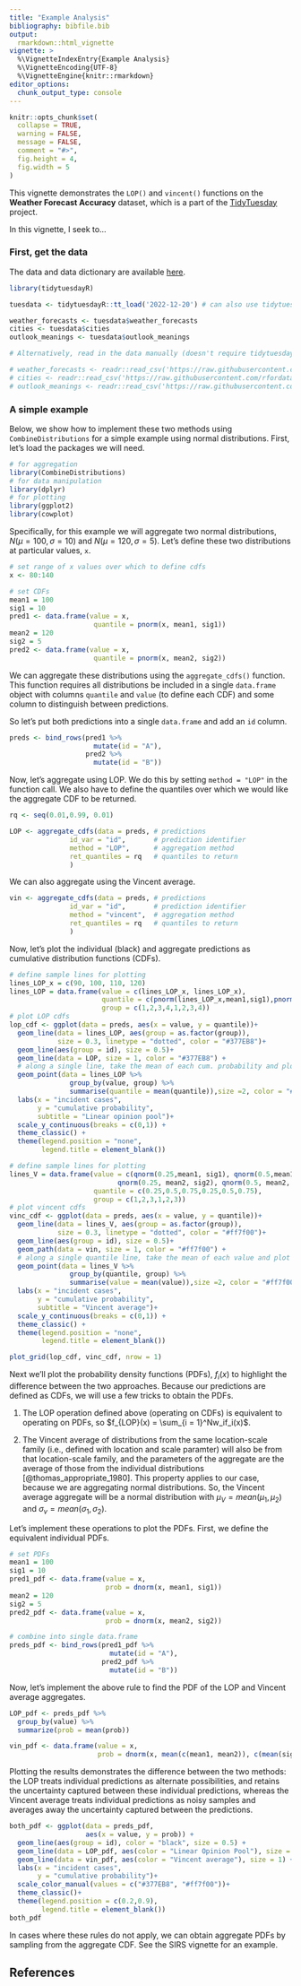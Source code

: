 ```yaml
---
title: "Example Analysis"
bibliography: bibfile.bib
output: 
  rmarkdown::html_vignette
vignette: >
  %\VignetteIndexEntry{Example Analysis}
  %\VignetteEncoding{UTF-8}
  %\VignetteEngine{knitr::rmarkdown}
editor_options: 
  chunk_output_type: console
---
```


```r
knitr::opts_chunk$set(
  collapse = TRUE,
  warning = FALSE, 
  message = FALSE,
  comment = "#>",
  fig.height = 4,
  fig.width = 5
)
```

This vignette demonstrates the `LOP()` and `vincent()` functions on the **Weather Forecast Accuracy** dataset, which is a part of the [TidyTuesday](https://github.com/rfordatascience/tidytuesday) project.

In this vignette, I seek to...

### First, get the data

The data and data dictionary are available [here](https://github.com/rfordatascience/tidytuesday/tree/master/data/2022/2022-12-20).

```r
library(tidytuesdayR)

tuesdata <- tidytuesdayR::tt_load('2022-12-20') # can also use tidytuesdayR::tt_load(2022, week = 51)

weather_forecasts <- tuesdata$weather_forecasts
cities <- tuesdata$cities
outlook_meanings <- tuesdata$outlook_meanings

# Alternatively, read in the data manually (doesn't require tidytuesdayR package)

# weather_forecasts <- readr::read_csv('https://raw.githubusercontent.com/rfordatascience/tidytuesday/master/data/2022/2022-12-20/weather_forecasts.csv')
# cities <- readr::read_csv('https://raw.githubusercontent.com/rfordatascience/tidytuesday/master/data/2022/2022-12-20/cities.csv')
# outlook_meanings <- readr::read_csv('https://raw.githubusercontent.com/rfordatascience/tidytuesday/master/data/2022/2022-12-20/outlook_meanings.csv')
```


### A simple example

Below, we show how to implement these two methods using `CombineDistributions` for a simple example using normal distributions. First, let's load the packages we will need.

```r
# for aggregation
library(CombineDistributions) 
# for data manipulation
library(dplyr) 
# for plotting
library(ggplot2)
library(cowplot)
```

Specifically, for this example we will aggregate two normal distributions, $N(\mu = 100, \sigma = 10)$ and $N(\mu = 120, \sigma = 5)$. Let's define these two distributions at particular values, `x`.

```r
# set range of x values over which to define cdfs
x <- 80:140

# set CDFs
mean1 = 100
sig1 = 10
pred1 <- data.frame(value = x, 
                     quantile = pnorm(x, mean1, sig1))
mean2 = 120
sig2 = 5
pred2 <- data.frame(value = x, 
                     quantile = pnorm(x, mean2, sig2))
```

We can aggregate these distributions using the `aggregate_cdfs()` function. This function requires all distributions be included in a single `data.frame` object with columns `quantile` and `value` (to define each CDF) and some column to distinguish between predictions.

So let's put both predictions into a single `data.frame` and add an `id` column.

```r
preds <- bind_rows(pred1 %>% 
                     mutate(id = "A"), 
                   pred2 %>% 
                     mutate(id = "B"))
```

Now, let's aggregate using LOP. We do this by setting `method = "LOP"` in the function call. We also have to define the quantiles over which we would like the aggregate CDF to be returned.

```r
rq <- seq(0.01,0.99, 0.01)

LOP <- aggregate_cdfs(data = preds, # predictions
               id_var = "id",       # prediction identifier
               method = "LOP",      # aggregation method
               ret_quantiles = rq   # quantiles to return
               )
```

We can also aggregate using the Vincent average.

```r
vin <- aggregate_cdfs(data = preds, # predictions
               id_var = "id",       # prediction identifier
               method = "vincent",  # aggregation method
               ret_quantiles = rq   # quantiles to return
               )
```

Now, let's plot the individual (black) and aggregate predictions as cumulative distribution functions (CDFs).

```r
# define sample lines for plotting
lines_LOP_x = c(90, 100, 110, 120)
lines_LOP = data.frame(value = c(lines_LOP_x, lines_LOP_x), 
                       quantile = c(pnorm(lines_LOP_x,mean1,sig1),pnorm(lines_LOP_x,mean2,sig2)),
                       group = c(1,2,3,4,1,2,3,4))
# plot LOP cdfs
lop_cdf <- ggplot(data = preds, aes(x = value, y = quantile))+
  geom_line(data = lines_LOP, aes(group = as.factor(group)), 
            size = 0.3, linetype = "dotted", color = "#377EB8")+
  geom_line(aes(group = id), size = 0.5)+
  geom_line(data = LOP, size = 1, color = "#377EB8") +
  # along a single line, take the mean of each cum. probability and plot a point
  geom_point(data = lines_LOP %>% 
               group_by(value, group) %>% 
               summarise(quantile = mean(quantile)),size =2, color = "#377EB8")+
  labs(x = "incident cases", 
       y = "cumulative probability", 
       subtitle = "Linear opinion pool")+
  scale_y_continuous(breaks = c(0,1)) +
  theme_classic() +
  theme(legend.position = "none", 
        legend.title = element_blank())

# define sample lines for plotting
lines_V = data.frame(value = c(qnorm(0.25,mean1, sig1), qnorm(0.5,mean1, sig1), qnorm(0.75,mean1, sig1),
                           qnorm(0.25, mean2, sig2), qnorm(0.5, mean2, sig2), qnorm(0.75, mean2, sig2)),
                     quantile = c(0.25,0.5,0.75,0.25,0.5,0.75),
                     group = c(1,2,3,1,2,3))
# plot vincent cdfs
vinc_cdf <- ggplot(data = preds, aes(x = value, y = quantile))+
  geom_line(data = lines_V, aes(group = as.factor(group)), 
            size = 0.3, linetype = "dotted", color = "#ff7f00")+
  geom_line(aes(group = id), size = 0.5)+
  geom_path(data = vin, size = 1, color = "#ff7f00") +
  # along a single quantile line, take the mean of each value and plot a point
  geom_point(data = lines_V %>% 
               group_by(quantile, group) %>% 
               summarise(value = mean(value)),size =2, color = "#ff7f00")+
  labs(x = "incident cases", 
       y = "cumulative probability", 
       subtitle = "Vincent average")+
  scale_y_continuous(breaks = c(0,1)) +
  theme_classic() +
  theme(legend.position = "none", 
        legend.title = element_blank())

plot_grid(lop_cdf, vinc_cdf, nrow = 1)
```

Next we'll plot the probability density functions (PDFs), $f_i(x)$ to highlight the difference between the two approaches. Because our predictions are defined as CDFs, we will use a few tricks to obtain the PDFs.

1. The LOP operation defined above (operating on CDFs) is equivalent to operating on PDFs, so $f_{LOP}(x) = \sum_{i = 1}^Nw_if_i(x)$. 

2. The Vincent average of distributions from the same location-scale family (i.e., defined with location and scale paramter) will also be from that location-scale family, and the parameters of the aggregate are the average of those from the individual distributions [@thomas_appropriate_1980]. This property applies to our case, because we are aggregating normal distributions. So, the Vincent average aggregate will be a normal distribution with $\mu_V = mean(\mu_1, \mu_2)$ and $\sigma_v = mean(\sigma_1, \sigma_2)$.

Let's implement these operations to plot the PDFs. First, we define the equivalent individual PDFs.

```r
# set PDFs
mean1 = 100
sig1 = 10
pred1_pdf <- data.frame(value = x, 
                        prob = dnorm(x, mean1, sig1))
mean2 = 120
sig2 = 5
pred2_pdf <- data.frame(value = x, 
                        prob = dnorm(x, mean2, sig2))

# combine into single data.frame
preds_pdf <- bind_rows(pred1_pdf %>% 
                         mutate(id = "A"), 
                       pred2_pdf %>% 
                         mutate(id = "B"))
```

Now, let's implement the above rule to find the PDF of the LOP and Vincent average aggregates.

```r
LOP_pdf <- preds_pdf %>%
  group_by(value) %>% 
  summarize(prob = mean(prob))

vin_pdf <- data.frame(value = x, 
                      prob = dnorm(x, mean(c(mean1, mean2)), c(mean(sig1, sig2))))
```

Plotting the results demonstrates the difference between the two methods: the LOP treats individual predictions as alternate possibilities, and retains the uncertainty captured between these individual predictions, whereas the Vincent average treats individual predictions as noisy samples and averages away the uncertainty captured between the predictions.

```r
both_pdf <- ggplot(data = preds_pdf,
                   aes(x = value, y = prob)) +
  geom_line(aes(group = id), color = "black", size = 0.5) +
  geom_line(data = LOP_pdf, aes(color = "Linear Opinion Pool"), size = 1) +
  geom_line(data = vin_pdf, aes(color = "Vincent average"), size = 1) +
  labs(x = "incident cases", 
       y = "cumulative probability")+
  scale_color_manual(values = c("#377EB8", "#ff7f00"))+
  theme_classic()+
  theme(legend.position = c(0.2,0.9), 
        legend.title = element_blank())
both_pdf
```

In cases where these rules do not apply, we can obtain aggregate PDFs by sampling from the aggregate CDF. See the SIRS vignette for an example.

## References
